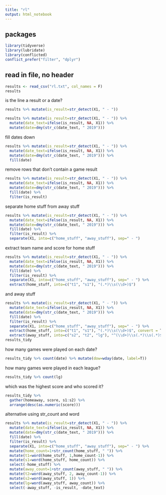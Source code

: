 ```yaml
---
title: "rl"
output: html_notebook
---
```


## packages

```r
library(tidyverse)
library(lubridate)
library(conflicted)
conflict_prefer("filter", "dplyr")
```

## read in file, no header

```r
results <- read_csv("rl.txt", col_names = F)
results
```

is the line a result or a date?

```r
results %>% mutate(is_result=str_detect(X1, " - "))
```

```r
results %>% mutate(is_result=str_detect(X1, " - ")) %>% 
  mutate(date_text=ifelse(is_result, NA, X1)) %>% 
  mutate(date=dmy(str_c(date_text, " 2019"))) 
```

fill dates down

```r
results %>% mutate(is_result=str_detect(X1, " - ")) %>% 
  mutate(date_text=ifelse(is_result, NA, X1)) %>% 
  mutate(date=dmy(str_c(date_text, " 2019"))) %>% 
  fill(date)

```

remove rows that don't contain a game result

```r
results %>% mutate(is_result=str_detect(X1, " - ")) %>% 
  mutate(date_text=ifelse(is_result, NA, X1)) %>% 
  mutate(date=dmy(str_c(date_text, " 2019"))) %>% 
  fill(date) %>% 
  filter(is_result)

```

separate home stuff from away stuff

```r
results %>% mutate(is_result=str_detect(X1, " - ")) %>% 
  mutate(date_text=ifelse(is_result, NA, X1)) %>% 
  mutate(date=dmy(str_c(date_text, " 2019"))) %>% 
  fill(date) %>% 
  filter(is_result) %>% 
  separate(X1, into=c("home_stuff", "away_stuff"), sep=" - ")

```

extract team name and score for home stuff

```r
results %>% mutate(is_result=str_detect(X1, " - ")) %>% 
  mutate(date_text=ifelse(is_result, NA, X1)) %>% 
  mutate(date=dmy(str_c(date_text, " 2019"))) %>% 
  fill(date) %>% 
  filter(is_result) %>% 
  separate(X1, into=c("home_stuff", "away_stuff"), sep=" - ") %>% 
  extract(home_stuff, into=c("t1", "s1"), "(.*)\\s(\\d+)$")

```

and away stuff

```r
results %>% mutate(is_result=str_detect(X1, " - ")) %>% 
  mutate(date_text=ifelse(is_result, NA, X1)) %>% 
  mutate(date=dmy(str_c(date_text, " 2019"))) %>% 
  fill(date) %>% 
  filter(is_result) %>% 
  separate(X1, into=c("home_stuff", "away_stuff"), sep=" - ") %>% 
  extract(home_stuff, into=c("t1", "s1"), "(.*)\\s(\\d+)$", convert = T) %>% 
  extract(away_stuff, into=c("s2", "t2", "lg"), "^(\\d+)\\s(.*)\\s(.*)$", convert=T) -> results_tidy
results_tidy
```

how many games were played on each date?

```r
results_tidy %>% count(date) %>% mutate(dow=wday(date, label=T))
```

how many games were played in each league?

```r
results_tidy %>% count(lg)
```

which was the highest score and who scored it?

```r
results_tidy %>% 
  gather(homeaway, score, s1:s2) %>% 
  arrange(desc(as.numeric(score)))
```

alternative using str_count and word

```r
results %>% mutate(is_result=str_detect(X1, " - ")) %>% 
  mutate(date_text=ifelse(is_result, NA, X1)) %>% 
  mutate(date=dmy(str_c(date_text, " 2019"))) %>% 
  fill(date) %>% 
  filter(is_result) %>% 
  separate(X1, into=c("home_stuff", "away_stuff"), sep=" - ") %>% 
  mutate(home_count=1+str_count(home_stuff, " ")) %>%
  mutate(t1=word(home_stuff, 1,home_count-1)) %>% 
  mutate(s1=word(home_stuff, home_count)) %>% 
  select(-home_stuff) %>% 
  mutate(away_count=1+str_count(away_stuff, " ")) %>% 
  mutate(t2=word(away_stuff, 2, away_count-1)) %>% 
  mutate(s2=word(away_stuff, 1)) %>% 
  mutate(lg=word(away_stuff, away_count)) %>% 
  select(-away_stuff, -is_result, -date_text)
```


